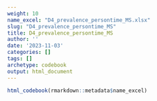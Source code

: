 ```yaml
---
weight: 10
name_excel: "D4_prevalence_persontime_MS.xlsx"
slug: "D4_prevalence_persontime_MS"
title: D4_prevalence_persontime_MS
author: ''
date: '2023-11-03'
categories: []
tags: []
archetype: codebook
output: html_document
---
```


```r
html_codebook(rmarkdown::metadata$name_excel)
```
